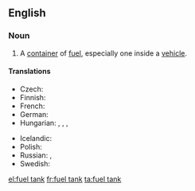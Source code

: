 ==English==

===Noun===
{{en-noun|head=[[fuel]] [[tank]]}}

# A [[container]] of [[fuel]], especially one inside a [[vehicle]].

====Translations====
{{trans-top|a container of fuel}}
* Czech: {{t|cs|palivová nádrž|f}}
* Finnish: {{t|fi|polttoainesäiliö}}
* French: {{t|fr|réservoir à carburant|m}}
* German: {{t+|de|Kraftstofftank|m}}
* Hungarian: {{t|hu|üzemanyagtartály}}, {{t+|hu|benzintartály}}, {{t|hu|benzintank}}, {{t+|hu|tank}}
{{trans-mid}}
* Icelandic: {{t|is|eldsneytistankur|m}}
* Polish: {{t|pl|zbiornik paliwa|m}}
* Russian: {{t|ru|топливный бак|m|tr=tóplivnyj bak|sc=Cyrl}}, {{t+|ru|бак|m|tr=bak|sc=Cyrl}}
* Swedish: {{t|sv|bränsletank|c}}
{{trans-bottom}}

[[el:fuel tank]]
[[fr:fuel tank]]
[[ta:fuel tank]]